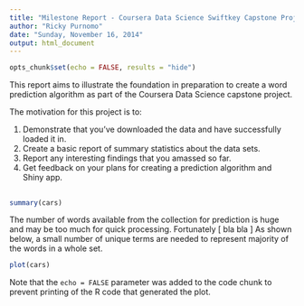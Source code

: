 ```yaml
---
title: "Milestone Report - Coursera Data Science Swiftkey Capstone Project"
author: "Ricky Purnomo"
date: "Sunday, November 16, 2014"
output: html_document
---
```


```r
opts_chunk$set(echo = FALSE, results = "hide")
```

This report aims to illustrate the foundation in preparation to create a word prediction algorithm as part of the Coursera Data Science capstone project. 

The motivation for this project is to: 

1. Demonstrate that you've downloaded the data and have successfully loaded it in.
2. Create a basic report of summary statistics about the data sets.
3. Report any interesting findings that you amassed so far.
4. Get feedback on your plans for creating a prediction algorithm and Shiny app. 

## 

```r
summary(cars)
```

The number of words available from the collection for prediction is huge and may be too much for quick processing. Fortunately [ bla bla ] As shown below, a small number of unique terms are needed to represent majority of the words in a whole set.

```r
plot(cars)
```

Note that the `echo = FALSE` parameter was added to the code chunk to prevent printing of the R code that generated the plot.
